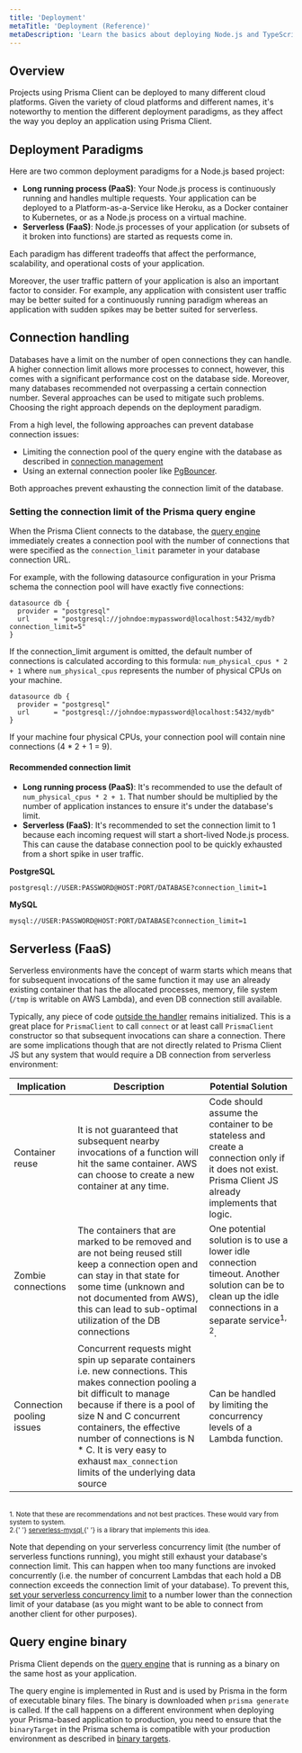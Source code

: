 ```yaml
---
title: 'Deployment'
metaTitle: 'Deployment (Reference)'
metaDescription: 'Learn the basics about deploying Node.js and TypeScript applications that are using Prisma Client.'
---
```


## Overview

Projects using Prisma Client can be deployed to many different cloud platforms. Given the variety of cloud platforms and different names, it's noteworthy to mention the different deployment paradigms, as they affect the way you deploy an application using Prisma Client.

## Deployment Paradigms

Here are two common deployment paradigms for a Node.js based project:

- **Long running process (PaaS)**: Your Node.js process is continuously running and handles multiple requests. Your application can be deployed to a Platform-as-a-Service like Heroku, as a Docker container to Kubernetes, or as a Node.js process on a virtual machine.
- **Serverless (FaaS)**: Node.js processes of your application (or subsets of it broken into functions) are started as requests come in.

Each paradigm has different tradeoffs that affect the performance, scalability, and operational costs of your application.

Moreover, the user traffic pattern of your application is also an important factor to consider. For example, any application with consistent user traffic may be better suited for a continuously running paradigm whereas an application with sudden spikes may be better suited for serverless.

## Connection handling

Databases have a limit on the number of open connections they can handle.
A higher connection limit allows more processes to connect, however, this comes with a significant performance cost on the database side. Moreover, many databases recommended not overpassing a certain connection number.
Several approaches can be used to mitigate such problems.
Choosing the right approach depends on the deployment paradigm.

From a high level, the following approaches can prevent database connection issues:

- Limiting the connection pool of the query engine with the database as described in [connection management](connection-management#connection-pool)
- Using an external connection pooler like [PgBouncer](https://www.pgbouncer.org/).

Both approaches prevent exhausting the connection limit of the database.

### Setting the connection limit of the Prisma query engine

When the Prisma Client connects to the database, the [query engine](query-engine) immediately creates a connection pool with the number of connections that were specified as the `connection_limit` parameter in your database connection URL.

For example, with the following datasource configuration in your Prisma schema the connection pool will have exactly five connections:

```prisma
datasource db {
  provider = "postgresql"
  url      = "postgresql://johndoe:mypassword@localhost:5432/mydb?connection_limit=5"
}
```

If the connection_limit argument is omitted, the default number of connections is calculated according to this formula: `num_physical_cpus * 2 + 1` where `num_physical_cpus` represents the number of physical CPUs on your machine.

```prisma
datasource db {
  provider = "postgresql"
  url      = "postgresql://johndoe:mypassword@localhost:5432/mydb"
}
```

If your machine four physical CPUs, your connection pool will contain nine connections (4 \* 2 + 1 = 9).

#### Recommended connection limit

- **Long running process (PaaS)**: It's recommended to use the default of `num_physical_cpus * 2 + 1`. That number should be multiplied by the number of application instances to ensure it's under the database's limit.
- **Serverless (FaaS)**: It's recommended to set the connection limit to 1 because each incoming request will start a short-lived Node.js process. This can cause the database connection pool to be quickly exhausted from a short spike in user traffic.

**PostgreSQL**

```
postgresql://USER:PASSWORD@HOST:PORT/DATABASE?connection_limit=1
```

**MySQL**

```
mysql://USER:PASSWORD@HOST:PORT/DATABASE?connection_limit=1
```

## Serverless (FaaS)

Serverless environments have the concept of warm starts which means that for subsequent invocations of the same function it may use an already existing container that has the allocated processes, memory, file system (`/tmp` is writable on AWS Lambda), and even DB connection still available.

Typically, any piece of code [outside the handler](https://docs.aws.amazon.com/lambda/latest/dg/gettingstarted-features.html#gettingstarted-features-programmingmodel) remains initialized. This is a great place for
`PrismaClient` to call `connect` or at least call `PrismaClient` constructor so that subsequent invocations can share a connection. There are some implications though that are not directly related to Prisma Client JS but any system that would require a DB connection from serverless environment:

| Implication               | Description                                                                                                                                                                                                                                                                                                                           | Potential Solution                                                                                                                                               |
| ------------------------- | ------------------------------------------------------------------------------------------------------------------------------------------------------------------------------------------------------------------------------------------------------------------------------------------------------------------------------------- | ---------------------------------------------------------------------------------------------------------------------------------------------------------------- |
| Container reuse           | It is not guaranteed that subsequent nearby invocations of a function will hit the same container. AWS can choose to create a new container at any time.                                                                                                                                                                              | Code should assume the container to be stateless and create a connection only if it does not exist. Prisma Client JS already implements that logic.              |
| Zombie connections        | The containers that are marked to be removed and are not being reused still keep a connection open and can stay in that state for some time (unknown and not documented from AWS), this can lead to sub-optimal utilization of the DB connections                                                                                     | One potential solution is to use a lower idle connection timeout. Another solution can be to clean up the idle connections in a separate service<sup>1, 2</sup>. |
| Connection pooling issues | Concurrent requests might spin up separate containers i.e. new connections. This makes connection pooling a bit difficult to manage because if there is a pool of size N and C concurrent containers, the effective number of connections is N \* C. It is very easy to exhaust `max_connection` limits of the underlying data source | Can be handled by limiting the concurrency levels of a Lambda function.              |

<br />
<sup>
  1. Note that these are recommendations and not best practices. These would vary from system to
  system.
</sup>
<br />
<sup>
  2.{' '}
  <a href="https://github.com/jeremydaly/serverless-mysql">
    <inlineCode>serverless-mysql</inlineCode>
  </a>{' '}
  is a library that implements this idea.
</sup>

Note that depending on your serverless concurrency limit (the number of serverless functions running), you might still exhaust your database's connection limit. This can happen when too many functions are invoked concurrently (i.e. the number of concurrent Lambdas that each hold a DB connection exceeds the connection limit of your database). To prevent this, [set your serverless concurrency limit](https://docs.aws.amazon.com/lambda/latest/dg/configuration-concurrency.html) to a number lower than the connection limit of your database (as you might want to be able to connect from another client for other purposes).

<!--
Removed as
| Instance size | Connection limit |
| :------------ | :--------------- |
| t2.micro      | 77               |
| t2.small      | 188              |
| t2.medium     | 403              |
| t2.large      | 846              |
| t2.xlarge     | 1733             |
| t2.2xlarge    | 3508             |
| m5.large      | 813              |
| m5.xlarge     | 1681             |
| m5.2xlarge    | 3419             |
| m5.4xlarge    | 4990             |

This means that if you're e.g. using a `m5.large` PostgreSQL instance, you need to set your Lambda concurrency limit to `813`. -->

## Query engine binary

Prisma Client depends on the [query engine](query-engine) that is running as a binary on the same host as your application.

The query engine is implemented in Rust and is used by Prisma in the form of executable binary files. The binary is downloaded when `prisma generate` is called. If the call happens on a different environment when deploying your Prisma-based application to production, you need to ensure that the `binaryTarget` in the Prisma schema is compatible with your production environment as described in [binary targets](/reference/api-reference/prisma-schema-reference#binarytargets-options).

<!-- A configuration with binaryTargets = ["native", "linux-glibc-libssl1.0.2"] is only needed when the development machine is also the machine responsible to build for production but the platform in production is different, like AWS lambda, now, etc. -->

<!-- | Cloud Platform | Binary target        |
| :------------- | :------------------- |
| AWS Lambda     | `rhel-openssl-1.0.x` |
| Netlify        | `rhel-openssl-1.0.x` |
| Zeit Now       | `rhel-openssl-1.0.x` | -->
